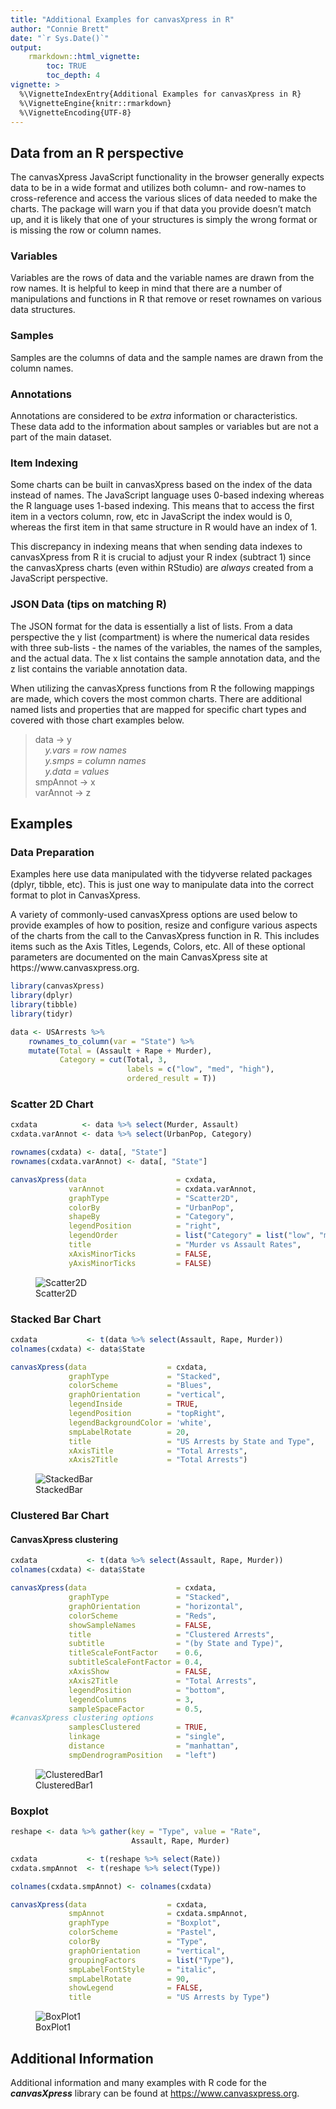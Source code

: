 ```yaml
---
title: "Additional Examples for canvasXpress in R"
author: "Connie Brett"
date: "`r Sys.Date()`"
output: 
    rmarkdown::html_vignette:
        toc: TRUE
        toc_depth: 4
vignette: >
  %\VignetteIndexEntry{Additional Examples for canvasXpress in R}
  %\VignetteEngine{knitr::rmarkdown}
  %\VignetteEncoding{UTF-8}
---
```


## Data from an R perspective

The canvasXpress JavaScript functionality in the browser generally expects data to be in a wide format and utilizes both column- and row-names to cross-reference and access the various slices of data needed to make the charts.  The package will warn you if that data you provide doesn't match up, and it is likely that one of your structures is simply the wrong format or is missing the row or column names.


### Variables

Variables are the rows of data and the variable names are drawn from the row names.  It is helpful to keep in mind that there are a number of manipulations and functions in R that remove or reset rownames on various data structures.


### Samples

Samples are the columns of data and the sample names are drawn from the column names.  


### Annotations

Annotations are considered to be *extra* information or characteristics.  These data add to the information about samples or variables but are not a part of the main dataset.


### Item Indexing

Some charts can be built in canvasXpress based on the index of the data instead of names.  The JavaScript language uses 0-based indexing whereas the R language uses 1-based indexing.  This means that to access the first item in a vectors column, row, etc in JavaScript the index would is 0, whereas the first item in that same structure in R would have an index of 1.

This discrepancy in indexing means that when sending data indexes to canvasXpress from R it is crucial to adjust your R index (subtract 1) since the canvasXpress charts (even within RStudio) are *always* created from a JavaScript perspective.


### JSON Data (tips on matching R)

The JSON format for the data is essentially a list of lists.  From a data perspective the y list (compartment) is where the numerical data resides with three sub-lists - the names of the variables, the names of the samples, and the actual data.  The x list contains the sample annotation data, and the z list contains the variable annotation data.  

When utilizing the canvasXpress functions from R the following mappings are made, which covers the most common charts.  There are additional named lists and properties that are mapped for specific chart types and covered with those chart examples below.

> data -> y  
> &nbsp;&nbsp;&nbsp;&nbsp;*y.vars = row names*  
> &nbsp;&nbsp;&nbsp;&nbsp;*y.smps = column names*  
> &nbsp;&nbsp;&nbsp;&nbsp;*y.data = values*  
> smpAnnot -> x  
> varAnnot -> z


## Examples

### Data Preparation

Examples here use data manipulated with the tidyverse related packages (dplyr, tibble, etc).  This is just one way to manipulate data into the correct format to plot in CanvasXpress.


A variety of commonly-used canvasXpress options are used below to provide examples of how to position, resize and configure various aspects of the charts from the call to the CanvasXpress function in R.  This includes items such as the Axis Titles, Legends, Colors, etc.  All of these optional parameters are documented on the main CanvasXpress site at https://www.canvasxpress.org.

```r
library(canvasXpress)
library(dplyr)
library(tibble)
library(tidyr)

data <- USArrests %>%
    rownames_to_column(var = "State") %>%
    mutate(Total = (Assault + Rape + Murder),
           Category = cut(Total, 3, 
                          labels = c("low", "med", "high"),
                          ordered_result = T)) 
```

### Scatter 2D Chart

```r
cxdata          <- data %>% select(Murder, Assault)
cxdata.varAnnot <- data %>% select(UrbanPop, Category) 

rownames(cxdata) <- data[, "State"]
rownames(cxdata.varAnnot) <- data[, "State"]

canvasXpress(data                    = cxdata,
             varAnnot                = cxdata.varAnnot,
             graphType               = "Scatter2D",
             colorBy                 = "UrbanPop",
             shapeBy                 = "Category",
             legendPosition          = "right",
             legendOrder             = list("Category" = list("low", "med", "high")),
             title                   = "Murder vs Assault Rates",
             xAxisMinorTicks         = FALSE,
             yAxisMinorTicks         = FALSE)
```
![Scatter2D](images/R-Scatter2D.png)

### Stacked Bar Chart

```r
cxdata           <- t(data %>% select(Assault, Rape, Murder))
colnames(cxdata) <- data$State

canvasXpress(data                  = cxdata,
             graphType             = "Stacked",
             colorScheme           = "Blues",
             graphOrientation      = "vertical",
             legendInside          = TRUE,
             legendPosition        = "topRight",
             legendBackgroundColor = 'white',
             smpLabelRotate        = 20,
             title                 = "US Arrests by State and Type",
             xAxisTitle            = "Total Arrests",
             xAxis2Title           = "Total Arrests")
```
![StackedBar](images/R-StackedBar.png)

### Clustered Bar Chart

#### CanvasXpress clustering

```r
cxdata           <- t(data %>% select(Assault, Rape, Murder))
colnames(cxdata) <- data$State

canvasXpress(data                    = cxdata,
             graphType               = "Stacked",
             graphOrientation        = "horizontal",
             colorScheme             = "Reds",
             showSampleNames         = FALSE,
             title                   = "Clustered Arrests",
             subtitle                = "(by State and Type)",
             titleScaleFontFactor    = 0.6,
             subtitleScaleFontFactor = 0.4,
             xAxisShow               = FALSE,
             xAxis2Title             = "Total Arrests",
             legendPosition          = "bottom",
             legendColumns           = 3,
             sampleSpaceFactor       = 0.5,
#canvasXpress clustering options  
             samplesClustered        = TRUE,
             linkage                 = "single",
             distance                = "manhattan",
             smpDendrogramPosition   = "left")
```
![ClusteredBar1](images/R-ClusteredBar1.png)


### Boxplot

```r
reshape <- data %>% gather(key = "Type", value = "Rate", 
                           Assault, Rape, Murder)

cxdata           <- t(reshape %>% select(Rate))
cxdata.smpAnnot  <- t(reshape %>% select(Type))

colnames(cxdata.smpAnnot) <- colnames(cxdata)

canvasXpress(data                  = cxdata,
             smpAnnot              = cxdata.smpAnnot,
             graphType             = "Boxplot",
             colorScheme           = "Pastel",
             colorBy               = "Type",
             graphOrientation      = "vertical",
             groupingFactors       = list("Type"),
             smpLabelFontStyle     = "italic",
             smpLabelRotate        = 90,
             showLegend            = FALSE,
             title                 = "US Arrests by Type")
```
![BoxPlot1](images/R-BoxPlot1.png)


## Additional Information 

Additional information and many examples with R code for the ***canvasXpress*** 
library can be found at
[https://www.canvasxpress.org](https://www.canvasxpress.org).
